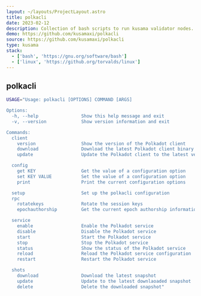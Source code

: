```yaml
---
layout: ~/layouts/ProjectLayout.astro
title: polkacli
date: 2023-02-12
description: Collection of bash scripts to run kusama validator nodes.
demo: https://github.com/kusamaxi/polkacli
source: https://github.com/kusamaxi/polkacli
type: kusama
stack:
  - ['bash', 'https://gnu.org/software/bash']
  - ['linux', 'https://github.org/torvalds/linux']
---
```


## polkacli

```bash
USAGE="Usage: polkacli [OPTIONS] COMMAND [ARGS]

Options:
  -h, --help                Show this help message and exit
  -v, --version             Show version information and exit

Commands:
  client
    version                 Show the version of the Polkadot client
    download                Download the latest Polkadot client binary
    update                  Update the Polkadot client to the latest version

  config
    get KEY                 Get the value of a configuration option
    set KEY VALUE           Set the value of a configuration option
    print                   Print the current configuration options

  setup                     Set up the polkacli configuration
  rpc
    rotatekeys              Rotate the session keys
    epochauthorship         Get the current epoch authorship information

  service
    enable                  Enable the Polkadot service
    disable                 Disable the Polkadot service
    start                   Start the Polkadot service
    stop                    Stop the Polkadot service
    status                  Show the status of the Polkadot service
    reload                  Reload the Polkadot service configuration
    restart                 Restart the Polkadot service

  shots
    download                Download the latest snapshot
    update                  Update to the latest downlaoaded snapshot
    delete                  Delete the downloaded snapshot"
```
